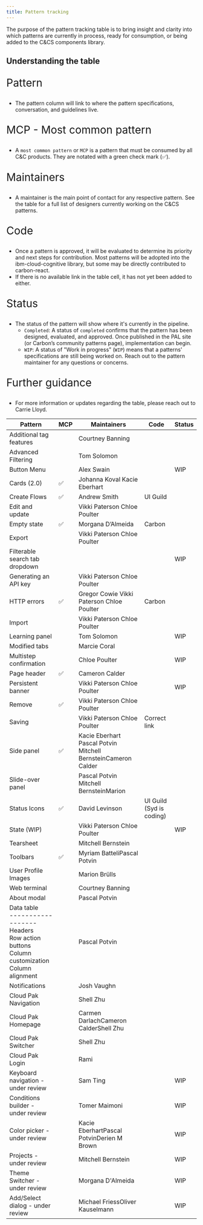 ```yaml
---
title: Pattern tracking
---
```


<PageDescription>

The purpose of the pattern tracking table is to bring insight and clarity into which patterns are currently in process, ready for consumption, or being added to the C&CS components library.

</PageDescription>

## Understanding the table

<p style="font-size: 1.75rem">Pattern</p>

- The pattern column will link to where the pattern specifications, conversation, and guidelines live.


<p style="font-size: 1.75rem">MCP - Most common pattern</p>

- A `most common pattern` or `MCP` is a pattern that must be consumed by all C&C products. They are notated with a green check mark (✅).


<p style="font-size: 1.75rem">Maintainers</p>

- A maintainer is the main point of contact for any respective pattern. See the table for a full list of designers currently working on the C&CS patterns.


<p style="font-size: 1.75rem">Code</p>

- Once a pattern is approved, it will be evaluated to determine its priority and next steps for contribution. Most patterns will be adopted into the <Link to="https://github.com/carbon-design-system/ibm-cloud-cognitive">ibm-cloud-cognitive</Link> library, but some may be directly contributed to <Link to="https://github.com/carbon-design-system/carbon-components-react">carbon-react</Link>. 
- If there is no available link in the table cell, it has not yet been added to either.


<p style="font-size: 1.75rem">Status</p>

- The status of the pattern will show where it's currently in the pipeline.
    - `Completed`: A status of `completed` confirms that the pattern has been designed, evaluated, and approved. Once published in the PAL site (or Carbon’s community patterns page), implementation can begin.
    - `WIP`: A status of "Work in progress" (`WIP`) means that a patterns' specifications are still being worked on. Reach out to the pattern maintainer for any questions or concerns.


<p style="font-size: 1.75rem">Further guidance</p>

- For more information or updates regarding the table, please reach out to <Link to="https://w3.ibm.com/bluepages/profile.html?uid=2D1739897">Carrie Lloyd</Link>.


<Row>
<Column colMd={8} colLg={16}>

| Pattern                              | MCP  |Maintainers                   | Code           | Status  |
|----|--------------------------------------|-------------------------------|----------------|---|
| <Link to="/components/additional-tag-features/">Additional tag features</Link>              |  | Courtney Banning              |                |   |
| <Link to="/patterns/advanced-filtering/usage/">Advanced Filtering</Link>                   |  | Tom Solomon                   |                |   |
| <Link to="/wip/button-menu/">Button Menu </Link>                    |  | Alex Swain                    |                | WIP  |
| <Link to="/components/card/overview/">Cards (2.0)</Link>                          |  ✅  |  <UnorderedList><ListItem>Johanna Koval</ListItem> <ListItem>Kacie Eberhart</ListItem></UnorderedList> |                |   |
| <Link to="patterns/creation-flows/usage/">Create Flows</Link>                         |  ✅  |  Andrew Smith                  | UI Guild  |   |
| <Link to="https://www.carbondesignsystem.com/community/patterns/edit-pattern/">Edit and update</Link>                      |  |  <UnorderedList><ListItem>Vikki Paterson</ListItem> <ListItem>Chloe Poulter</ListItem></UnorderedList>  |                |   |
| <Link to="/patterns/empty-state/usage/">Empty state</Link>                          |  ✅ |  Morgana D’Almeida             | Carbon         |   |
| <Link to="https://www.carbondesignsystem.com/community/patterns/export-pattern/">Export</Link>                               |  |  <UnorderedList><ListItem>Vikki Paterson</ListItem> <ListItem>Chloe Poulter</ListItem></UnorderedList>  |                |   |
| <Link to="/wip/filterable-search-tab-dropdown/">Filterable search tab dropdown </Link> |                               |         |       | WIP  |
| <Link to="https://www.carbondesignsystem.com/community/patterns/generate-an-api-key/">Generating an API key</Link>                |  |  <UnorderedList><ListItem>Vikki Paterson</ListItem> <ListItem>Chloe Poulter</ListItem></UnorderedList>  |                |   |
| <Link to="/patterns/http-errors/usage">HTTP errors</Link>                                                                                        |  ✅  |  <UnorderedList><ListItem>Gregor Cowie</ListItem> <ListItem>Vikki Paterson</ListItem> <ListItem>Chloe Poulter</ListItem></UnorderedList>                                                  | Carbon                   |   |
| <Link to="https://www.carbondesignsystem.com/community/patterns/import-pattern/">Import</Link>                                                                                             |  | <UnorderedList><ListItem>Vikki Paterson</ListItem> <ListItem>Chloe Poulter</ListItem></UnorderedList>                                               |                          |   |
| <Link to="/wip/learning-panel/">Learning panel </Link>                                                                               |  |  Tom Solomon                                                                |                          |  WIP |
| <Link to="/components/modified-tabs">Modified tabs</Link>                                                                                      |  |  Marcie Coral                                                               |                          |   |
| <Link to="wip/multistep-confirmation/">Multistep confirmation </Link>                                                                       |  |  Chloe Poulter                                                                    |                          | WIP  |
| <Link to="/components/page-header/usage">Page header</Link>                                                                                        |  ✅  |  Cameron Calder                                                             |                          |   |
| <Link to="/wip/persistent-banner/">Persistent banner </Link>                                                                            |  |  <UnorderedList><ListItem>Vikki Paterson</ListItem> <ListItem>Chloe Poulter</ListItem></UnorderedList>                                                               |                          |  WIP |
| <Link to="https://www.carbondesignsystem.com/community/patterns/remove-pattern/">Remove</Link>                                                                                             | ✅ | <UnorderedList><ListItem>Vikki Paterson</ListItem> <ListItem>Chloe Poulter</ListItem></UnorderedList>                                               |                          |   |
| <Link to="/patterns/saving/usage">Saving</Link>                                                                                             |  |  <UnorderedList><ListItem>Vikki Paterson</ListItem> <ListItem>Chloe Poulter</ListItem></UnorderedList>                                               | Correct link             |   |
| <Link to="/components/side-panel/usage">Side panel</Link>                                                                                         |  ✅ |  <UnorderedList><ListItem>Kacie Eberhart</ListItem> <ListItem>Pascal Potvin</ListItem> <ListItem>Mitchell Bernstein</ListItem><ListItem>Cameron Calder</ListItem></UnorderedList> |                          |   |
| <Link to="/components/slide-over-panel/usage/">Slide-over panel</Link>                                                                                   |  |  <UnorderedList><ListItem>Pascal Potvin</ListItem> <ListItem>Mitchell Bernstein</ListItem><ListItem>Marion</ListItem></UnorderedList>                                    |                          |   |
| <Link to="/patterns/status-icons">Status Icons</Link>                                                                                       | ✅  |  David Levinson                                                             | UI Guild (Syd is coding) |   |
| <Link to="/wip/state/">State (WIP</Link>)                                                                                        |  |  <UnorderedList><ListItem>Vikki Paterson</ListItem> <ListItem>Chloe Poulter</ListItem></UnorderedList>                                               |                          |  WIP |
| <Link to="/components/tearsheet/usage">Tearsheet</Link>                                                                                          |  |  Mitchell Bernstein                                                         |                          |   |
| <Link to="/patterns/toolbars">Toolbars</Link>                                                                                           |  ✅  |  <UnorderedList><ListItem>Myriam Batteli</ListItem><ListItem>Pascal Potvin</ListItem></UnorderedList>                                          |                          |   |
| <Link to="/patterns/user-profile-images">User Profile Images</Link>                                                                                |  |  Marion Brülls                                                              |                          |   |
| <Link to="/patterns/web-terminal">Web terminal</Link>                                                                                       |  |  Courtney Banning                                                           |                          |   |
 <Link to="patterns/about-modal/usage">About modal</Link>                                                                                        |  |  Pascal Potvin                                                              |                          |   |
| Data table<br /> ------------------ <br /><Link to="/patterns/data-table/headers/">Headers</Link><br />  <Link to="/patterns/data-table/row-action-buttons/">Row action buttons</Link><br />  <Link to="/patterns/data-table/column-customization/">Column customization</Link><br />   <Link to="/patterns/data-table/column-alignment/">Column alignment</Link><br /> |  |  Pascal Potvin                                                              |                          |   |
| <Link to="/patterns/notifications">Notifications</Link>                                                                                      |  |  Josh Vaughn                                                                |                          |   |
| <Link to="/cloud-paks/navigation/usage/">Cloud Pak Navigation</Link>                                                                               |  |  Shell Zhu                                                                  |                          |   |
| <Link to="/cloud-paks/home-page/usage">Cloud Pak Homepage</Link>                                                                                 |  | <UnorderedList><ListItem>Carmen Darlach</ListItem><ListItem>Cameron Calder</ListItem><ListItem>Shell Zhu</ListItem></UnorderedList>                                  |                          |   |
| <Link to="/cloud-paks/cross-pak-switcher/usage">Cloud Pak Switcher</Link>                                                                                 |  |  Shell Zhu                                                                  |                          |   |
| <Link to="/cloud-paks/login/usage">Cloud Pak Login</Link>                                                                                   |  |  Rami                                                                       |                          |   |
| <Link to="https://github.ibm.com/CDAI-design/pal/issues/382">Keyboard navigation  - under review</Link>                                                                          |  |  Sam Ting                                                                   |                          |  WIP  |
| <Link to="https://github.ibm.com/CDAI-design/pal/issues/349">Conditions builder  - under review </Link>                                                                         |  |  Tomer Maimoni                                                              |                          |  WIP  |
| <Link to="https://github.ibm.com/CDAI-design/pal/issues/368">Color picker  - under review</Link>                                                                                |  |  <UnorderedList><ListItem>Kacie Eberhart</ListItem><ListItem>Pascal Potvin</ListItem><ListItem>Derien M Brown</ListItem></UnorderedList>                                |                          |  WIP  |
| <Link to="https://github.ibm.com/CDAI-design/pal/issues/390">Projects  - under review</Link>                                                                                    |  |  Mitchell Bernstein                                                         |                          |  WIP  |
| <Link to="https://github.ibm.com/CDAI-design/pal/issues/290">Theme Switcher  - under review</Link>                                                                              |  |  Morgana D'Almeida                                                          |                          |  WIP  |
| <Link to="https://github.ibm.com/CDAI-design/pal/issues/465">Add/Select dialog  - under review</Link>                                                                        |  | <UnorderedList><ListItem>Michael Friess</ListItem><ListItem>Oliver Kauselmann</ListItem></UnorderedList>                                           |                          | WIP  |

</Column>
</Row>